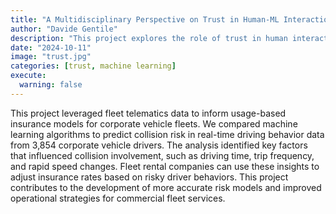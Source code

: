 ```yaml
---
title: "A Multidisciplinary Perspective on Trust in Human-ML Interaction"
author: "Davide Gentile"
description: "This project explores the role of trust in human interactions with AI across diverse contexts of use. In collaboration with a multidisciplinary team at the Schwartz Reisman Institute, we examined how trust impacts user adoption, ethics, and societal effects. We are preparing a white paper on reliance, limitations, and the risks of misplaced trust in AI, highlighting the need for a cross-disciplinary understanding of trust to build more trustworthy and effective AI systems."
date: "2024-10-11"
image: "trust.jpg"
categories: [trust, machine learning]
execute:
  warning: false
---
```


This project leveraged fleet telematics data to inform usage-based insurance models for corporate vehicle fleets. We compared machine learning algorithms to predict collision risk in real-time driving behavior data from 3,854 corporate vehicle drivers. The analysis identified key factors that influenced collision involvement, such as driving time, trip frequency, and rapid speed changes. Fleet rental companies can use these insights to adjust insurance rates based on risky driver behaviors. This project contributes to the development of more accurate risk models and improved operational strategies for commercial fleet services.
